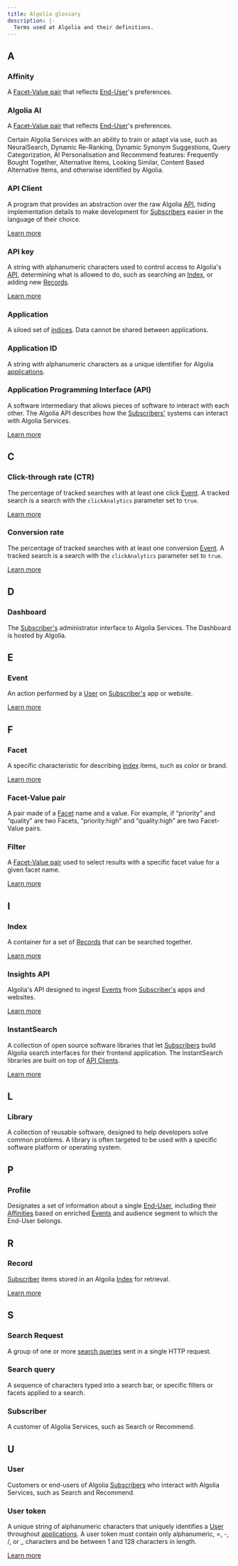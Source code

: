 ```yaml
---
title: Algolia glossary
description: |-
  Terms used at Algolia and their definitions.
---
```


## A

### Affinity

A [Facet-Value pair](#facet-value-pair) that reflects [End-User](#user)'s preferences.

### Algolia AI

A [Facet-Value pair](#facet-value-pair) that reflects [End-User](#user)'s preferences.

Certain Algolia Services with an ability to train or adapt via use,
such as NeuralSearch,
Dynamic Re-Ranking,
Dynamic Synonym Suggestions,
Query Categorization,
AI Personalisation and Recommend features:
Frequently Bought Together, Alternative Items, Looking Similar, Content Based Alternative Items, and otherwise identified by Algolia.

### API Client

A program that provides an abstraction over the raw Algolia [API](#application-programming-interface-api), hiding implementation details to make development for [Subscribers](#subscriber) easier in the language of their choice.

[Learn more](/guides/getting-started/ecosystem/#api-clients)

### API key

A string with alphanumeric characters used to control access to Algolia's [API](#application-programming-interface-api), determining what is allowed to do, such as searching an [Index](#index), or adding new [Records](#record).

[Learn more](https://www.algolia.com/doc/guides/security/api-keys/)

### Application

A siloed set of [indices](#index).
Data cannot be shared between applications.

### Application ID

A string with alphanumeric characters as a unique identifier for Algolia [applications](#application).

### Application Programming Interface (API)

A software intermediary that allows pieces of software to interact with each other.
The Algolia API describes how the [Subscribers'](#subscriber) systems can interact with Algolia Services.

[Learn more](/api-reference/overview/)

## C

### Click-through rate (CTR)

The percentage of tracked searches with at least one click [Event](#event).
A tracked search is a search with the `clickAnalytics` parameter set to `true`.

[Learn more](https://www.algolia.com/doc/guides/search-analytics/concepts/metrics/#click-through-rate)

### Conversion rate

The percentage of tracked searches with at least one conversion [Event](#event).
A tracked search is a search with the `clickAnalytics` parameter set to `true`.

[Learn more](https://www.algolia.com/doc/guides/search-analytics/concepts/metrics/#conversion-rate)

## D

### Dashboard

The [Subscriber's](#subscriber) administrator interface to Algolia Services.
The Dashboard is hosted by Algolia.

## E

### Event

An action performed by a [User](#user) on [Subscriber's](#subscriber) app or website.

[Learn more](/guides/send-events/get-started/)

## F

### Facet

A specific characteristic for describing [index](#index) items, such as color or brand.

[Learn more](/guides/managing-results/refine-results/faceting/)

### Facet-Value pair

A pair made of a [Facet](#facet) name and a value.
For example, if “priority” and “quality” are two Facets, “priority:high” and “quality:high” are two Facet-Value pairs.

### Filter

A [Facet-Value pair](#facet-value-pair) used to select results with a specific facet value for a given facet name.

[Learn more](/guides/managing-results/refine-results/filtering/)

## I

### Index

A container for a set of [Records](#record) that can be searched together.

[Learn more](/guides/sending-and-managing-data/send-and-update-your-data/)

### Insights API

Algolia's API designed to ingest [Events](#event) from [Subscriber's](#subscriber) apps and websites.

[Learn more](/api-reference/insights-api/)

### InstantSearch

A collection of open source software libraries that let [Subscribers](#subscriber) build Algolia search interfaces for their frontend application.
The InstantSearch libraries are built on top of [API Clients](#api-client).

[Learn more](https://www.algolia.com/doc/guides/building-search-ui/what-is-instantsearch/js/)

## L

### Library

A collection of reusable software, designed to help developers solve common problems.
A library is often targeted to be used with a specific software platform or operating system.

## P

### Profile

Designates a set of information about a single [End-User](#user),
including their [Affinities](#affinity) based on enriched [Events](#event) and audience segment to which the End-User belongs.

## R

### Record

[Subscriber](#subscriber) items stored in an Algolia [Index](#index) for retrieval.

[Learn more](/guides/sending-and-managing-data/prepare-your-data/)

## S 

### Search Request

A group of one or more [search queries](#search-query) sent in a single HTTP request.

### Search query

A sequence of characters typed into a search bar, or specific filters or facets applied to a search.

### Subscriber

A customer of Algolia Services, such as Search or Recommend.

## U

### User

Customers or end-users of Algolia [Subscribers](#subscriber) who interact with Algolia Services, such as Search and Recommend.

### User token

A unique string of alphanumeric characters that uniquely identifies a [User](#user) throughout [applications](#application).
A user token must contain only alphanumeric, =, -, /, or _ characters and be between 1 and 128 characters in length.

[Learn more](/guides/send-events/concepts/user-token/)
